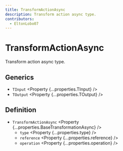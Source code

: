 ```yaml
---
title: TransformActionAsync
description: Transform action async type.
contributors:
  - EltonLobo07
---
```



# TransformActionAsync

Transform action async type.

## Generics

- `TInput` <Property {...properties.TInput} />
- `TOutput` <Property {...properties.TOutput} />

## Definition

- `TransformActionAsync` <Property {...properties.BaseTransformationAsync} />
  - `type` <Property {...properties.type} />
  - `reference` <Property {...properties.reference} />
  - `operation` <Property {...properties.operation} />
